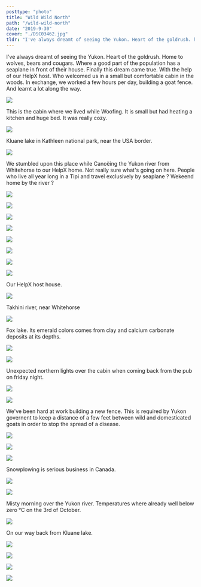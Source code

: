 ```yaml
---
posttype: "photo"
title: "Wild Wild North"
path: "/wild-wild-north"
date: "2019-9-30"
cover: "./DSC03462.jpg"
tldr: "I've always dreamt of seeing the Yukon. Heart of the goldrush. home to wolves, bears and cougars. Where a good part of the population has a seeplane in front of their house."
---
```


I've always dreamt of seeing the Yukon. Heart of the goldrush. Home to wolves, bears and cougars. Where a good part of the population has a seaplane in front of their house. Finally this dream came true. With the help of our HelpX host. Who welcomed us in a small but comfortable cabin in the woods. In exchange, we worked a few hours per day, building a goat fence. And learnt a lot along the way.


![](./DSC03462.jpg)

This is the cabin where we lived while Woofing. It is small but had heating a kitchen and huge bed. It was really cozy.

![](./DSC03517.jpg)

Kluane lake in Kathleen national park, near the USA border.

![](./DSC03663.jpg)

We stumbled upon this place while Canoëing the Yukon river from Whitehorse to our HelpX home. Not really sure what's going on here. People who live all year long in a Tipi and travel exclusively by seaplane ? Wekeend home by the river ?

![](./P3730537.jpg)

![](./P3370460.jpg)

![](./P3850549.jpg)

![](./P4500614.jpg)

![](./IMG_0462.jpg)

![](./IMG_0455.jpg)

![](./IMG_E0703.jpg)

![](./P5400745.jpg)

Our HelpX host house.

![](./Capturedecran20200322a092105.jpg)

Takhini river, near Whitehorse

![](./Capturedecran20200322a114430.jpg)

Fox lake. Its emerald colors comes from clay and calcium carbonate deposits at its depths.

![](./DSC03574.jpg)

![](./DSC03644.jpg)

Unexpected northern lights over the cabin when coming back from the pub on friday night.

![](./IMG_0045.jpg)

![](./IMG_0425.jpg)

We've been hard at work building a new fence. This is required by Yukon governent to keep a distance of a few feet between wild and domesticated goats in order to stop the spread of a disease.

![](./IMG_0426.jpg)

![](./IMG_0437.jpg)

![](./IMG_0659.jpg)

Snowplowing is serious business in Canada.

![](./IMG_0722.jpg)

![](./IMG_E0704.jpg)

Misty morning over the Yukon river. Temperatures where already well below zero °C on the 3rd of October.

![](./P2620303.jpg)

On our way back from Kluane lake.

![](./P4430607.jpg)

![](./P4710635.jpg)

![](./P4830647.jpg)

![](./P5470904.jpg)








